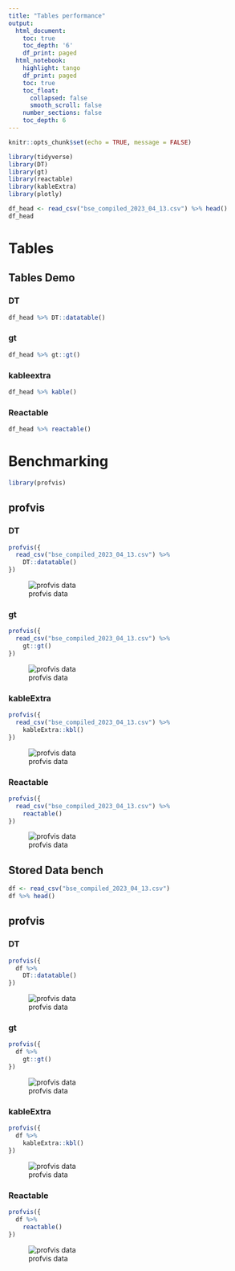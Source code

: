 ```yaml
---
title: "Tables performance"
output:
  html_document:
    toc: true
    toc_depth: '6'
    df_print: paged
  html_notebook:
    highlight: tango
    df_print: paged
    toc: true
    toc_float:
      collapsed: false
      smooth_scroll: false
    number_sections: false
    toc_depth: 6
---
```



```r
knitr::opts_chunk$set(echo = TRUE, message = FALSE)
```


```r
library(tidyverse)
library(DT)
library(gt)
library(reactable)
library(kableExtra)
library(plotly)
```

```r
df_head <- read_csv("bse_compiled_2023_04_13.csv") %>% head()
df_head
```

# Tables

## Tables Demo {.tabset}

### DT

```r
df_head %>% DT::datatable()
```

### gt

```r
df_head %>% gt::gt()
```

### kableextra

```r
df_head %>% kable()
```


### Reactable

```r
df_head %>% reactable()
```


# Benchmarking

```r
library(profvis)
```


## profvis {.tabset}

### DT

```r
profvis({
  read_csv("bse_compiled_2023_04_13.csv") %>% 
    DT::datatable()
})

```


![profvis data](V:/1. R & Python work/3. R/Polars_in_R/10_DT_profvis.PNG)

### gt

```r
profvis({
  read_csv("bse_compiled_2023_04_13.csv") %>% 
    gt::gt()
})
```

![profvis data](V:/1. R & Python work/3. R/Polars_in_R/11_gt_profvis.PNG)


### kableExtra

```r
profvis({
  read_csv("bse_compiled_2023_04_13.csv") %>% 
    kableExtra::kbl()
})
```

![profvis data](V:/1. R & Python work/3. R/Polars_in_R/12_kbl_profvis.PNG)


### Reactable

```r
profvis({
  read_csv("bse_compiled_2023_04_13.csv") %>% 
    reactable()
})
```

![profvis data](V:/1. R & Python work/3. R/Polars_in_R/13_react_profvis.PNG)

## Stored Data bench

```r
df <- read_csv("bse_compiled_2023_04_13.csv")
df %>% head()
```


## profvis {.tabset}

### DT

```r
profvis({
  df %>% 
    DT::datatable()
})
```


![profvis data](V:/1. R & Python work/3. R/Polars_in_R/14_DT_profvis.PNG)

### gt

```r
profvis({
  df %>% 
    gt::gt()
})
```

![profvis data](V:/1. R & Python work/3. R/Polars_in_R/15_gt_profvis.PNG)


### kableExtra

```r
profvis({
  df %>% 
    kableExtra::kbl()
})
```

![profvis data](V:/1. R & Python work/3. R/Polars_in_R/16_kbl_profvis.PNG)


### Reactable

```r
profvis({
  df %>% 
    reactable()
})
```

![profvis data](V:/1. R & Python work/3. R/Polars_in_R/17_react_profvis.PNG)





